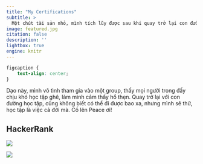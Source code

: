 ```yaml
---
title: "My Certifications"
subtitle: >
  Một chút tài sản nhỏ, mình tích lũy được sau khi quay trở lại con đường học tập.
image: featured.jpg
citation: false
description: ''
lightbox: true
engine: knitr
---
```


```css
figcaption {
    text-align: center;
}
```

<p>Dạo này, mình vô tình tham gia vào một group, thấy mọi người trong đấy chịu khó học tập ghê, làm mình cảm thấy hổ thẹn. Quay trở lại với con đường học tập, cũng không biết có thể đi được bao xa, nhưng mình sẽ thử, học tập là việc cả đời mà. Cố lên Peace ơi! </p>

## HackerRank

::: {layout-ncol=2}

![](sql-cert-inte.png){group="hackkr" fig-align="SQL Intermediate"}

![](sql-cert-adv.png){group="hackkr" fig-align="SQL Advanced"}

![](sql-cert-basic.png){group="hackkr" width=0% fig-align="SQL Basic"}

:::